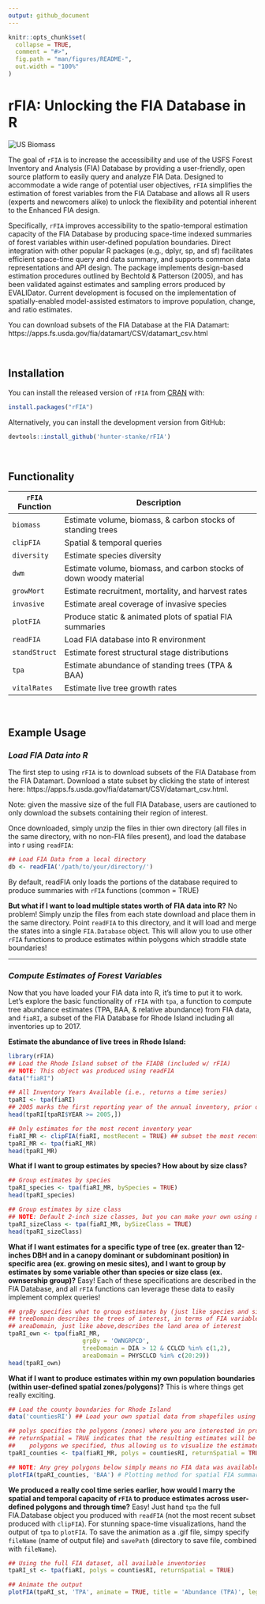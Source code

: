 ```yaml
---
output: github_document
---
```


<!-- README.md is generated from README.Rmd. Please edit that file -->

```r
knitr::opts_chunk$set(
  collapse = TRUE,
  comment = "#>",
  fig.path = "man/figures/README-",
  out.width = "100%"
)
```
# rFIA: Unlocking the FIA Database in R

![US Biomass](/home/hunter/NPS/package/usBiomass.png)
<!-- badges: start -->
<!-- badges: end -->

The goal of `rFIA` is to increase the accessibility and use of the USFS Forest Inventory and Analysis (FIA) Database by providing a user-friendly, open source platform to easily query and analyze FIA Data. Designed to accommodate a wide range of potential user objectives, `rFIA` simplifies the estimation of forest variables from the FIA Database and allows all R users (experts and newcomers alike) to unlock the flexibility and potential inherent to the Enhanced FIA design.

Specifically, `rFIA` improves accessibility to the spatio-temporal estimation capacity of the FIA Database by producing space-time indexed summaries of forest variables within user-defined population boundaries. Direct integration with other popular R packages (e.g., dplyr, sp, and sf) facilitates efficient space-time query and data summary, and supports common data representations and API design. The package implements design-based estimation procedures outlined by Bechtold & Patterson (2005), and has been validated against estimates and sampling errors produced by EVALIDator. Current development is focused on the implementation of spatially-enabled model-assisted estimators to improve population, change, and ratio estimates.

You can download subsets of the FIA Database at the FIA Datamart: https://apps.fs.usda.gov/fia/datamart/CSV/datamart_csv.html

<br>

## Installation

You can install the released version of `rFIA` from [CRAN](https://CRAN.R-project.org) with:

``` r
install.packages("rFIA")
```

Alternatively, you can install the development version from GitHub:
```r
devtools::install_github('hunter-stanke/rFIA')
```

<br>

## Functionality

|`rFIA` Function  | Description                                                          |
|---------------- |----------------------------------------------------------------------|
|`biomass`        | Estimate volume, biomass, & carbon stocks of standing trees          |
|`clipFIA`        | Spatial & temporal queries                                           |
|`diversity`      | Estimate species diversity                                           |
|`dwm`            | Estimate volume, biomass, and carbon stocks of down woody material   |
|`growMort`       | Estimate recruitment, mortality, and harvest rates                   |
|`invasive`       | Estimate areal coverage of invasive species                          |
|`plotFIA`        | Produce static & animated plots of spatial FIA summaries             |
|`readFIA`        | Load FIA database into R environment                                 |
|`standStruct`    | Estimate forest structural stage distributions                       |
|`tpa`            | Estimate abundance of standing trees (TPA & BAA)                     |
|`vitalRates`     | Estimate live tree growth rates                                      |

<br>

## Example Usage

### _Load FIA Data into R_
The first step to using `rFIA` is to download subsets of the FIA Database from the FIA Datamart. Download a state subset by clicking the state of interest here: https://apps.fs.usda.gov/fia/datamart/CSV/datamart_csv.html. 

Note: given the massive size of the full FIA Database, users are cautioned to only download the subsets containing their region of interest.

Once downloaded, simply unzip the files in thier own directory (all files in the same directory, with no non-FIA files present), and load the database into r using `readFIA`:
```r
## Load FIA Data from a local directory
db <- readFIA('/path/to/your/directory/')
```
By default, readFIA only loads the portions of the database required to 
produce summaries with `rFIA` functions (common = TRUE)

**But what if I want to load multiple states worth of FIA data into R?** No problem! Simply unzip the files from each state download and place them in the same directory. Point `readFIA` to this directory, and it will load and merge the states into a single `FIA.Database` object. This will allow you to use other `rFIA` functions to produce estimates within polygons which straddle state boundaries!

----

### _Compute Estimates of Forest Variables_
Now that you have loaded your FIA data into R, it's time to put it to work. Let's explore the basic functionality of `rFIA` with `tpa`, a function to compute tree abundance estimates (TPA, BAA, & relative abundance) from FIA data, and `fiaRI`, a subset of the FIA Database for Rhode Island including all inventories up to 2017.  

**Estimate the abundance of live trees in Rhode Island:**
```r
library(rFIA)
## Load the Rhode Island subset of the FIADB (included w/ rFIA)
## NOTE: This object was produced using readFIA
data("fiaRI")

## All Inventory Years Available (i.e., returns a time series)
tpaRI <- tpa(fiaRI)
## 2005 marks the first reporting year of the annual inventory, prior data is sparse
head(tpaRI[tpaRI$YEAR >= 2005,]) 

## Only estimates for the most recent inventory year
fiaRI_MR <- clipFIA(fiaRI, mostRecent = TRUE) ## subset the most recent data
tpaRI_MR <- tpa(fiaRI_MR)
head(tpaRI_MR)
```

**What if I want to group estimates by species? How about by size class?**
```r
## Group estimates by species
tpaRI_species <- tpa(fiaRI_MR, bySpecies = TRUE)
head(tpaRI_species)

## Group estimates by size class
## NOTE: Default 2-inch size classes, but you can make your own using makeClasses()
tpaRI_sizeClass <- tpa(fiaRI_MR, bySizeClass = TRUE)
head(tpaRI_sizeClass)

```

**What if I want estimates for a specific type of tree (ex. greater than 12-inches DBH and in a canopy dominant or subdominant position) in specific area (ex. growing on mesic sites), and I want to group by estimates by some variable other than species or size class (ex. ownsership group)?** Easy! Each of these specifications are described in the FIA Database, and all `rFIA` functions can leverage these data to easily implement complex queries!

``` r
## grpBy specifies what to group estimates by (just like species and size class above)
## treeDomain describes the trees of interest, in terms of FIA variables 
## areaDomain, just like above,describes the land area of interest
tpaRI_own <- tpa(fiaRI_MR, 
                     grpBy = 'OWNGRPCD', 
                     treeDomain = DIA > 12 & CCLCD %in% c(1,2),
                     areaDomain = PHYSCLCD %in% c(20:29))
head(tpaRI_own)
```


**What if I want to produce estimates within my own population boundaries (within user-defined spatial zones/polygons)?** This is where things get really exciting. 
``` r
## Load the county boundaries for Rhode Island
data('countiesRI') ## Load your own spatial data from shapefiles using readOGR() (rgdal)

## polys specifies the polygons (zones) where you are interested in producing estimates
## returnSpatial = TRUE indicates that the resulting estimates will be joined with the 
##    polygons we specified, thus allowing us to visualize the estimates across space
tpaRI_counties <- tpa(fiaRI_MR, polys = countiesRI, returnSpatial = TRUE)

## NOTE: Any grey polygons below simply means no FIA data was available for that region
plotFIA(tpaRI_counties, 'BAA') # Plotting method for spatial FIA summaries, also try 'TPA' or 'TPA_PERC'
```

**We produced a really cool time series earlier, how would I marry the spatial and temporal capacity of `rFIA` to produce estimates across user-defined polygons and through time?** Easy! Just hand `tpa` the full FIA.Database object you produced with `readFIA` (not the most recent subset produced with `clipFIA`). For stunning space-time visualizations, hand the output of `tpa` to `plotFIA`. To save the animation as a .gif file, simpy specify `fileName` (name of output file) and `savePath` (directory to save file, combined with `fileName`). 
```r
## Using the full FIA dataset, all available inventories
tpaRI_st <- tpa(fiaRI, polys = countiesRI, returnSpatial = TRUE)

## Animate the output
plotFIA(tpaRI_st, 'TPA', animate = TRUE, title = 'Abundance (TPA)', legend.height = .8)


```











